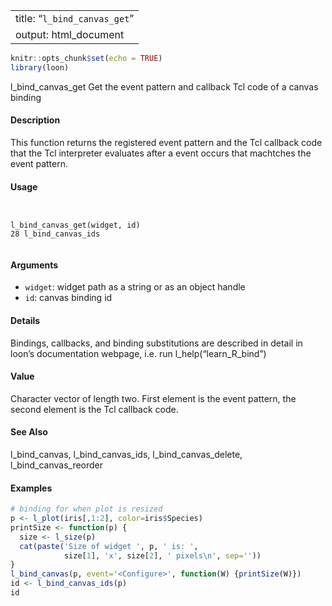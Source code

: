 
---
title: "``l_bind_canvas_get``"
output: html_document
---
  
```r
knitr::opts_chunk$set(echo = TRUE)
library(loon)
```


l_bind_canvas_get Get the event pattern and callback Tcl code of a canvas binding

#### Description 

This function returns the registered event pattern and the Tcl callback code that the Tcl interpreter
evaluates after a event occurs that machtches the event pattern.

#### Usage
<pre><code>

l_bind_canvas_get(widget, id)
28 l_bind_canvas_ids

</code></pre>
#### Arguments 

* ``widget``: widget path as a string or as an object handle
* ``id``: canvas binding id

#### Details 

Bindings, callbacks, and binding substitutions are described in detail in loon's documentation webpage,
i.e. run l_help("learn_R_bind")

#### Value
Character vector of length two. First element is the event pattern, the second element is the Tcl
callback code.

#### See Also
l_bind_canvas, l_bind_canvas_ids, l_bind_canvas_delete, l_bind_canvas_reorder

#### Examples 
```r
# binding for when plot is resized
p <- l_plot(iris[,1:2], color=iris$Species)
printSize <- function(p) {
  size <- l_size(p)
  cat(paste('Size of widget ', p, ' is: ',
            size[1], 'x', size[2], ' pixels\n', sep=''))
}
l_bind_canvas(p, event='<Configure>', function(W) {printSize(W)})
id <- l_bind_canvas_ids(p)
id
```
